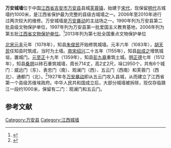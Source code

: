 {{文物保护单位
| 级别 = 全国
| Cat = 江西全国重点文物保护单位
| 省区市 = 江西省
| 名称 = 万安城墙
| 图片 = 
| 编号 = 7-1107-3-405
| 分类 = 古建筑
| 时代 = 宋至明
| 所在 = [[吉安市|吉安市]][[万安县|万安县]]
| 登录 = 2013年3月
}}
'''万安城墙'''位于中国[[江西省|江西省]][[吉安市|吉安市]][[万安县|万安县]]县城[[芙蓉镇_(万安县)|芙蓉镇]]，始建于[[宋代|宋代]]，现保留[[明代|明代]]古城墙约1000米，是江西省保护最为完整的县级古城墙之一。2006年至2010年进行过两次较大的维修。万安城墙是[[万安暴动|万安暴动]]的主战场之一。1990年列为万安县第二批县级文物保护单位，1997年列为万安县第一批爱国主义教育基地，2006年列为第五批[[江西省文物保护单位|江西省文物保护单位]]。<ref>{{cite web|title=万安城墙提升为吉安市爱国主义教育基地|publisher=江西省文物信息中心|url=http://www.jxmuseum.cn/jxww/news/2011/20110303.htm|deadurl=yes|archiveurl=https://web.archive.org/web/20110703003258/http://www.jxmuseum.cn/jxww/news/2011/20110303.htm|archivedate=2011-07-03|accessdate=2011-03-21}}</ref>2013年列为第七批全国重点文物保护单位

[[北宋|北宋]][[元丰_(北宋)|元丰]]元年（1078年），知县[[朱俊民|朱俊民]]开始修筑城墙。元丰六年（1083年），[[胡天民|胡天民]]任知县时筑成，当时为土墙。[[南宋|南宋]][[绍兴_(年号)|绍兴]]二十五年（1155年），知县[[赵成之|赵成之]]增筑城垣，置城门。[[元|元]][[至正|至正]]十九年（1359年），知县[[彭九皋|彭九皋]]重筑土城。[[明|明]][[正德_(明朝)|正德]]七年（1512年），知县[[桑翘|桑翘]]以砖石重筑城墙，周长714丈，高2丈2尺，垛口950个，共有6个城门：威远门（东）、表忠门（南）、观澜门（西）、五云门（西南）和芙蓉门（西北）、通都门（北）。<ref>{{cite web |title=历经劫难的万安古城墙 |publisher=[[新浪网|新浪网]]，原载[[江南都市报|江南都市报]] |url=http://news.sina.com.cn/c/2006-09-22/122411078902.shtml |accessdate=2011-03-21 |archive-date=2016-03-04 |archive-url=https://web.archive.org/web/20160304122809/http://news.sina.com.cn/c/2006-09-22/122411078902.shtml |dead-url=no }}</ref>1927年冬[[万安暴动|万安暴动]]即从五云门攻入县城，从而建立了江西省第一个县级苏维埃政府。中华人民共和国成立后，大部分城墙被拆除，现仅存临赣江一段约1000米，保留有二门：观澜门和五云门。

==参考文献==
{{reflist}}

{{江西省境内的古城墙}}
{{江西全国重点文物保护单位}}
{{coord|26|27|25|N|114|47|00|E|display=title|scale:10000}}

{{DEFAULTSORT:W万}}

[[Category:万安县|Category:万安县]]
[[Category:江西城墙|Category:江西城墙]]